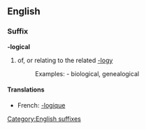 ==English==
===Suffix===
'''-logical'''
# of, or relating to the related [[-logy]]
#:Examples: - biological, genealogical
====Translations====
*French: [[-logique]]
[[Category:English suffixes]]